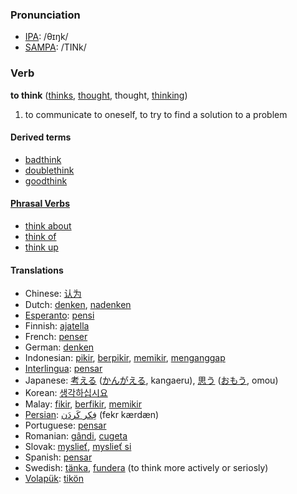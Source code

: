 === Pronunciation ===
*[[w:IPA|IPA]]: /θɪŋk/
*[[w:SAMPA|SAMPA]]: /TINk/

=== Verb ===
'''to think''' ([[thinks]], [[thought]], thought, [[thinking]])

# to communicate to oneself, to try to find a solution to a problem

====Derived terms====
*[[badthink]]
*[[doublethink]]
*[[goodthink]]

==== [[Phrasal Verb]]s ====
*[[think about]]
*[[think of]]
*[[think up]]

==== Translations ====
*Chinese: [[认为]] 
*Dutch: [[denken]], [[nadenken]]
*[[Esperanto]]: [[pensi]]
*Finnish: [[ajatella]]
*French: [[penser]]
*German: [[denken]]
*Indonesian: [[pikir]], [[pikir|berpikir]], [[pikir|memikir]], [[anggap|menganggap]]
*[[Interlingua]]: [[pensar]]
*Japanese: [[考える]] ([[かんがえる]], kangaeru), [[思う]] ([[おもう]], omou)
*Korean: [[생각하십시요]]
*Malay: [[fikir]], [[fikir|berfikir]], [[fikir|memikir]]
*[[Persian]]: [[فِكر كَردَن]] (fekr kærdæn)
*Portuguese: [[pensar]]
*Romanian: [[gândi]], [[cugeta]] 
*Slovak: [[myslieť]], [[myslieť si]]
*Spanish: [[pensar]]
*Swedish: [[tänka]], [[fundera]] (to think more actively or seriosly)
*[[Volapük]]: [[tikön]]
